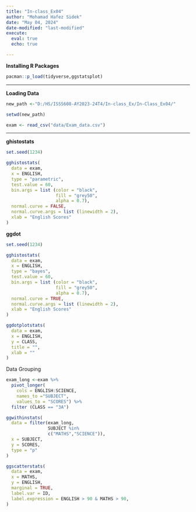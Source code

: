 ```yaml
---
title: "In-class_Ex04"
author: "Mohamad Hafez Sidek"
date: "May 04, 2024"
date-modified: "last-modified"
execute:
  eval: true
  echo: true

---
```


**Installing R Packages**

```r
pacman::p_load(tidyverse,ggstatsplot)
```

------------------------------------------------------------------------

**Loading Data**

```r
new_path <-"D:/HS/ISSS608-AY2023-24T4/In-class_Ex/In-Class_Ex04/"

setwd(new_path)

exam <- read_csv("data/Exam_data.csv")
```

------------------------------------------------------------------------

**ghistostats**

```r
set.seed(1234)

gghistostats(
  data = exam,
  x = ENGLISH,
  type = "parametric",
  test.value = 60,
  bin.args = list (color = "black",
                   fill = "grey50",
                   alpha = 0.7),
  normal.curve = FALSE,
  normal.curve.args = list (linewidth = 2),
  xlab = "English Scores"
)

```

**ggdot**

```r
set.seed(1234)

gghistostats(
  data = exam,
  x = ENGLISH,
  type = "bayes",
  test.value = 60,
  bin.args = list (color = "black",
                   fill = "grey50",
                   alpha = 0.7),
  normal.curve = TRUE,
  normal.curve.args = list (linewidth = 2),
  xlab = "English Scores"
)

```

```r
ggdotplotstats(
  data = exam,
  x = ENGLISH,
  y = CLASS,
  title = "",
  xlab = ""
)
```

Data Grouping

```r

exam_long <-exam %>%
  pivot_longer(
    cols = ENGLISH:SCIENCE,
    names_to ="SUBJECT",
    values_to = "SCORES") %>%
  filter (CLASS == "3A")

```

```r
ggwithinstats(
  data = filter(exam_long,
                SUBJECT %in%
                c("MATHS","SCIENCE")),
  x = SUBJECT,
  y = SCORES,
  type = "p"
)
```

```r
ggscatterstats(
  data = exam,
  x = MATHS,
  y = ENGLISH,
  marginal = TRUE,
  label.var = ID,
  label.expression = ENGLISH > 90 & MATHS > 90,
)
```
